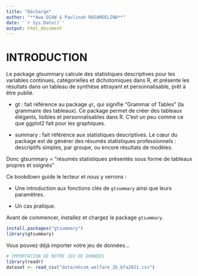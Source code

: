---
title: "Décharge"
author: "**Awa DIAW & Paulinah RASAMOELINA**"
date: '`r Sys.Date()`'
output: html_document
---
# INTRODUCTION

Le package gtsummary calcule des statistiques descriptives pour les variables continues, catégorielles et dichotomiques dans R, et présente les résultats dans un tableau de synthèse attrayant et personnalisable, prêt à être publié.

- gt : fait référence au package `gt`, qui signifie "Grammar of Tables" (la grammaire des tableaux).
Ce package permet de créer des tableaux élégants, lisibles et personnalisables dans R. C'est un peu comme ce que ggplot2 fait pour les graphiques.

- summary : fait référence aux statistiques descriptives. Le cœur du package est de générer des résumés statistiques professionnels : descriptifs simples, par groupe, ou encore résultats de modèles.

Donc gtsummary = "résumés statistiques présentés sous forme de tableaux propres et soignés"


Ce bookdown guide le lecteur et nous y verrons :

- Une introduction aux fonctions clés de `gtsummary` ainsi que leurs paramètres.

- Un cas pratique.

Avant de commencer, installez et chargez le package `gtsummary`.

```{r, echo=TRUE, eval=FALSE}
install.packages("gtsummary")
library(gtsummary)
```

Vous pouvez déjà importer votre jeu de données...

```{r, echo=TRUE, eval=FALSE}

# IMPORTATION DE NOTRE JEU DE DONNÉES
library(readr)
dataset <- read_csv("data/ehcvm_welfare_2b_bfa2021.csv")
```



<!---------------------------------------FIN DE SCRIPT - INTRODUCTION-------------------------------------------->